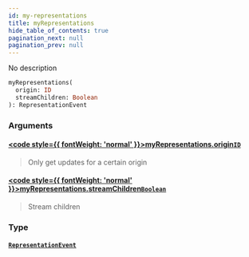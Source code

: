```yaml
---
id: my-representations
title: myRepresentations
hide_table_of_contents: true
pagination_next: null
pagination_prev: null
---
```








No description

```graphql
myRepresentations(
  origin: ID
  streamChildren: Boolean
): RepresentationEvent
```


### Arguments

#### [<code style={{ fontWeight: 'normal' }}>myRepresentations.<b>origin</b></code>](#)<Bullet />[`ID`](/docs/schemas/mikro/scalars/id) <Badge class="secondary" text="scalar"/>
> Only get updates for a certain origin
> 

#### [<code style={{ fontWeight: 'normal' }}>myRepresentations.<b>streamChildren</b></code>](#)<Bullet />[`Boolean`](/docs/schemas/mikro/scalars/boolean) <Badge class="secondary" text="scalar"/>
> Stream children
> 

### Type

#### [`RepresentationEvent`](/docs/schemas/mikro/objects/representation-event) <Badge class="secondary" text="object"/>
> 
> 





